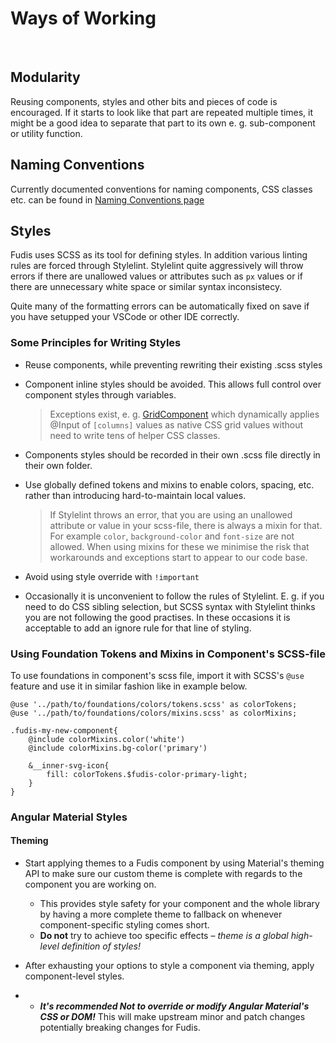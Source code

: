 
<Meta title="Documentation/Development/Ways of Working" />

# Ways of Working

<br />

## Modularity

Reusing components, styles and other bits and pieces of code is encouraged. If it starts to look like that part are repeated multiple times, it might be a good idea to separate that part to its own e. g. sub-component or utility function.

## Naming Conventions

Currently documented conventions for naming components, CSS classes etc. can be found in [Naming Conventions page](/docs/documentation-development-naming-conventions--page)

## Styles

Fudis uses SCSS as its tool for defining styles. In addition various linting rules are forced through Stylelint. Stylelint quite aggressively will throw errors if there are unallowed values or attributes such as `px` values or if there are unnecessary white space or similar syntax inconsistecy.

Quite many of the formatting errors can be automatically fixed on save if you have setupped your VSCode or other IDE correctly.

### Some Principles for Writing Styles

- Reuse components, while preventing rewriting their existing .scss styles
- Component inline styles should be avoided. This allows full control over component styles through variables.

  > Exceptions exist, e. g. [GridComponent](?path=/story/components-grid--grid) which dynamically applies @Input of `[columns]` values as native CSS grid values without need to write tens of helper CSS classes.

- Components styles should be recorded in their own .scss file directly in their own folder.
- Use globally defined tokens and mixins to enable colors, spacing, etc. rather than introducing hard-to-maintain local values.

  > If Stylelint throws an error, that you are using an unallowed attribute or value in your scss-file, there is always a mixin for that. For example `color`, `background-color` and `font-size` are not allowed. When using mixins for these we minimise the risk that workarounds and exceptions start to appear to our code base.

- Avoid using style override with `!important`

- Occasionally it is unconvenient to follow the rules of Stylelint. E. g. if you need to do CSS sibling selection, but SCSS syntax with Stylelint thinks you are not following the good practises. In these occasions it is acceptable to add an ignore rule for that line of styling.

### Using Foundation Tokens and Mixins in Component's SCSS-file

To use foundations in component's scss file, import it with SCSS's `@use` feature and use it in similar fashion like in example below.

```
@use '../path/to/foundations/colors/tokens.scss' as colorTokens;
@use '../path/to/foundations/colors/mixins.scss' as colorMixins;

.fudis-my-new-component{
	@include colorMixins.color('white')
	@include colorMixins.bg-color('primary')

	&__inner-svg-icon{
		fill: colorTokens.$fudis-color-primary-light;
	}
}

```

### Angular Material Styles

#### Theming

- Start applying themes to a Fudis component by using Material's theming API to make sure our custom theme is complete with regards to the component you are working on.
  - This provides style safety for your component and the whole library by having a more complete theme to fallback on whenever component-specific styling comes short.
  - **Do not** try to achieve too specific effects – _theme is a global high-level definition of styles!_
- After exhausting your options to style a component via theming, apply component-level styles.

- - _**It's recommended Not to override or modify Angular Material's CSS or DOM!**_ This will make upstream minor and patch changes potentially breaking changes for Fudis.
